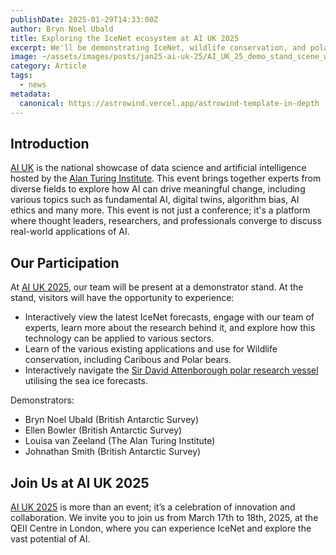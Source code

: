 ```yaml
---
publishDate: 2025-01-29T14:33:00Z
author: Bryn Noel Ubald
title: Exploring the IceNet ecosystem at AI UK 2025
excerpt: We'll be demonstrating IceNet, wildlife conservation, and polar operations at AI UK 2025 in the QEII Centre, London between 17-18 March 2025.
image: ~/assets/images/posts/jan25-ai-uk-25/AI_UK_25_demo_stand_scene_with_header.jpg
category: Article
tags:
  - news
metadata:
  canonical: https://astrowind.vercel.app/astrowind-template-in-depth
---
```



## Introduction

[AI UK](https://ai-uk.turing.ac.uk/) is the national showcase of data science and artificial intelligence hosted by the [Alan Turing Institute](https://www.turing.ac.uk/). This event brings together experts from diverse fields to explore how AI can drive meaningful change, including various topics such as fundamental AI, digital twins, algorithm bias, AI ethics and many more. This event is not just a conference; it's a platform where thought leaders, researchers, and professionals converge to discuss real-world applications of AI.

## Our Participation

At [AI UK 2025](https://ai-uk.turing.ac.uk/), our team will be present at a demonstrator stand. At the stand, visitors will have the opportunity to experience:
* Interactively view the latest IceNet forecasts, engage with our team of experts, learn more about the research behind it, and explore how this technology can be applied to various sectors.
* Learn of the various existing applications and use for Wildlife conservation, including Caribous and Polar bears.
* Interactively navigate the [Sir David Attenborough polar research vessel](https://www.bas.ac.uk/polar-operations/sites-and-facilities/facility/rrs-sir-david-attenborough/) utilising the sea ice forecasts.

Demonstrators:
* Bryn Noel Ubald (British Antarctic Survey)
* Ellen Bowler (British Antarctic Survey)
* Louisa van Zeeland (The Alan Turing Institute)
* Johnathan Smith (British Antarctic Survey)

## Join Us at AI UK 2025

[AI UK 2025](https://ai-uk.turing.ac.uk/) is more than an event; it’s a celebration of innovation and collaboration. We invite you to join us from March 17th to 18th, 2025, at the QEII Centre in London, where you can experience IceNet and explore the vast potential of AI.
